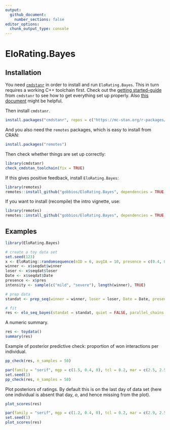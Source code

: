 ```yaml
---
output: 
  github_document:
    number_sections: false
editor_options: 
  chunk_output_type: console
---
```


<!-- README.md is generated from README.Rmd. Please edit README.Rmd and run devtools::build_readme() -->
# EloRating.Bayes

## Installation

You need [`cmdstanr`](https://mc-stan.org/cmdstanr/) in order to install and run `EloRating.Bayes`. 
This in turn requires a working C++ toolchain first. 
Check out the [getting started-guide](https://mc-stan.org/cmdstanr/articles/cmdstanr.html) from `cmdstanr` to see how to get everything set up properly. 
Also [this document](https://mc-stan.org/docs/cmdstan-guide/cmdstan-installation.html#cpp-toolchain) might be helpful.

Then install `cmdstanr`.

```r
install.packages("cmdstanr", repos = c("https://mc-stan.org/r-packages/", getOption("repos")))
```

And you also need the `remotes` packages, which is easy to install from CRAN:

```r
install.packages("remotes")
```


Then check whether things are set up correctly:

```r
library(cmdstanr)
check_cmdstan_toolchain(fix = TRUE)
```

If this gives positive feedback, install `EloRating.Bayes`:

```r
library(remotes)
remotes::install_github("gobbios/EloRating.Bayes", dependencies = TRUE, build_vignettes = FALSE)
```


If you want to install (recompile) the intro vignette, use:

```r
library(remotes)
remotes::install_github("gobbios/EloRating.Bayes", dependencies = TRUE, build_vignettes = TRUE)
```


## Examples

```r
library(EloRating.Bayes)
```


```r
# create a toy data set
set.seed(123)
x <- EloRating::randomsequence(nID = 6, avgIA = 10, presence = c(0.4, 0.4))
winner <- x$seqdat$winner
loser <- x$seqdat$loser
Date <- x$seqdat$Date
presence <- x$pres
intensity <- sample(c("mild", "severe"), length(winner), TRUE)

# prep data
standat <- prep_seq(winner = winner, loser = loser, Date = Date, presence = presence, intensity = intensity)

# fit 
res <- elo_seq_bayes(standat = standat, quiet = FALSE, parallel_chains = 4, seed = 1)
```

A numeric summary.

```r
res <- toydata()
summary(res)
```

Example of posterior predictive check: proportion of won interactions per individual.

```r
pp_check(res, n_samples = 50)
```

```r
par(family = "serif", mgp = c(1.5, 0.4, 0), tcl = 0.2, mar = c(2.5, 2.5, 1.5, 0.5))
set.seed(1)
pp_check(res, n_samples = 50)
```

Plot posteriors of ratings. By default this is on the last day of data set (here one individual is absent that day, *o*, and hence missing from the plot).

```r
plot_scores(res)
```

```r
par(family = "serif", mgp = c(1.2, 0.4, 0), tcl = 0.2, mar = c(2.9, 2.5, 1.5, 0.5))
set.seed(1)
plot_scores(res)
```


